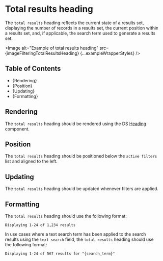 


<Meta title="Style Guide/Filtering/Page elements/Total results heading" />

# Total results heading

The `total results` heading reflects the current state of a results set,
displaying the number of records in a results set, the current position within a
results set, and, if applicable, the search term used to generate a results set.

<Image
  alt="Example of total results heading"
  src={imageFilteringTotalResultsHeading}
  {...exampleWrapperStyles}
/>

## Table of Contents

- {<Link href="#rendering" target="_self">Rendering</Link>}
- {<Link href="#position" target="_self">Position</Link>}
- {<Link href="#updating" target="_self">Updating</Link>}
- {<Link href="#formatting" target="_self">Formatting</Link>}

## Rendering

The `total results` heading should be rendered using the DS
[Heading](./?path=/docs/components-typography-styles-heading--docs) component.

## Position

The `total results` heading should be positioned below the `active filters` list and
aligned to the left.

## Updating

The `total results` heading should be updated whenever filters are applied.

## Formatting

The `total results` heading should use the following format:

`Displaying 1-24 of 1,234 results`

In use cases where a text search term has been applied to the search results
using the `text search` field, the `total results` heading should use the following
format:

`Displaying 1-24 of 567 results for "{search_term}"`
